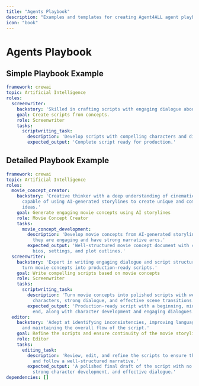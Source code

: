 ```yaml
---
title: "Agents Playbook"
description: "Examples and templates for creating Agent4ALL agent playbooks, from simple to detailed configurations with multiple roles and tasks"
icon: "book"
---
```


# Agents Playbook 

## Simple Playbook Example

```yaml
framework: crewai
topic: Artificial Intelligence
roles:
  screenwriter:
    backstory: 'Skilled in crafting scripts with engaging dialogue about {topic}.'
    goal: Create scripts from concepts.
    role: Screenwriter
    tasks:
      scriptwriting_task:
        description: 'Develop scripts with compelling characters and dialogue about {topic}.'
        expected_output: 'Complete script ready for production.'
```

## Detailed Playbook Example

```yaml
framework: crewai
topic: Artificial Intelligence
roles:
  movie_concept_creator:
    backstory: 'Creative thinker with a deep understanding of cinematic storytelling,
      capable of using AI-generated storylines to create unique and compelling movie
      ideas.'
    goal: Generate engaging movie concepts using AI storylines
    role: Movie Concept Creator
    tasks:
      movie_concept_development:
        description: 'Develop movie concepts from AI-generated storylines, ensuring
          they are engaging and have strong narrative arcs.'
        expected_output: 'Well-structured movie concept document with character
          bios, settings, and plot outlines.'
  screenwriter:
    backstory: 'Expert in writing engaging dialogue and script structure, able to
      turn movie concepts into production-ready scripts.'
    goal: Write compelling scripts based on movie concepts
    role: Screenwriter
    tasks:
      scriptwriting_task:
        description: 'Turn movie concepts into polished scripts with well-developed
          characters, strong dialogue, and effective scene transitions.'
        expected_output: 'Production-ready script with a beginning, middle, and
          end, along with character development and engaging dialogues.'
  editor:
    backstory: 'Adept at identifying inconsistencies, improving language usage,
      and maintaining the overall flow of the script.'
    goal: Refine the scripts and ensure continuity of the movie storyline
    role: Editor
    tasks:
      editing_task:
        description: 'Review, edit, and refine the scripts to ensure they are cohesive
          and follow a well-structured narrative.'
        expected_output: 'A polished final draft of the script with no inconsistencies,
          strong character development, and effective dialogue.'
dependencies: []
```